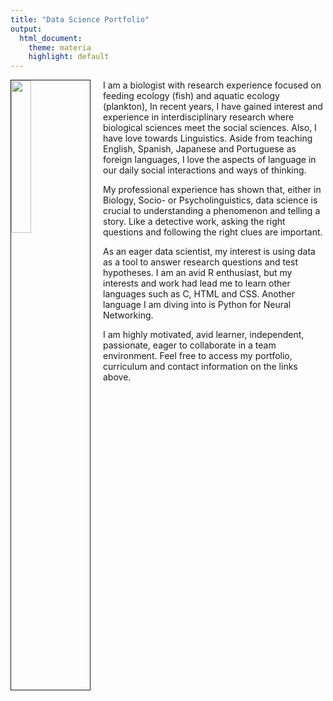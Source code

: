 ---
title: "Data Science Portfolio"
output: 
  html_document:
    theme: materia
    highlight: default
---
<img src="images/IMG_2923.jpg" style="width:25%; border:1px solid; margin-right: 20px" align="left">

I am a biologist with research experience focused on feeding ecology (fish) and aquatic ecology (plankton), In recent years, I have gained interest and experience in interdisciplinary research where biological sciences meet the social sciences. Also, I have love towards Linguistics. Aside from teaching English, Spanish, Japanese and Portuguese as foreign languages, I love the aspects of language in our daily social interactions and ways of thinking.

My professional experience has shown that, either in Biology, Socio- or Psycholinguistics, data science is crucial to understanding a phenomenon and telling a story. Like a detective work, asking the right questions and following the right clues are important.

As an eager data scientist, my interest is using data as a tool to answer research questions and test hypotheses. I am an avid R enthusiast, but my interests and work had lead me to learn other languages such as C, HTML and CSS. Another language I am diving into is Python for Neural Networking.

I am highly motivated, avid learner, independent, passionate, eager to collaborate in a team environment. Feel free to access my portfolio, curriculum and contact information on the links above.
